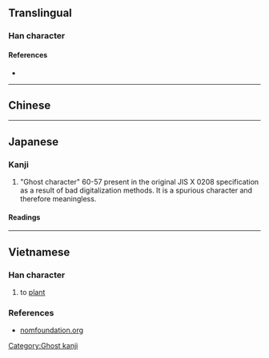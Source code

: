 {{character info}}
==Translingual==
{{Han simplified forms|櫳|槞|栊|ex=y}}

===Han character===
{{Han char|rn=75|rad=木|as=10|sn=14|four=|canj=DYTU,XDYTU|ids=⿰木竜}}

====References====
* {{Han ref|kx=0546.251|hdz=21268.101|uh=69DE|ud=27102}}

----

==Chinese==
{{zh-see|櫳|v}}

----

==Japanese==
{{ja-kanji forms|槞|櫳}}

===Kanji===
{{ja-kanji|grade=|rs=木10|kyu=櫳}}

# "Ghost character" 60-57 present in the original JIS X 0208 specification as a result of bad digitalization methods. It is a spurious character and therefore meaningless.

====Readings====
{{ja-readings
|goon=る
|kanon=ろう
|kun=おり-<をり-}}

[[Category:Ghost kanji]]

----

==Vietnamese==

===Han character===
{{vi-readings|reading=trồng|rs=木10}}

# to [[plant]]

===References===
* [http://www.nomfoundation.org/common/nom_details.php?codepoint=69de&img=1&uiLang=en nomfoundation.org]